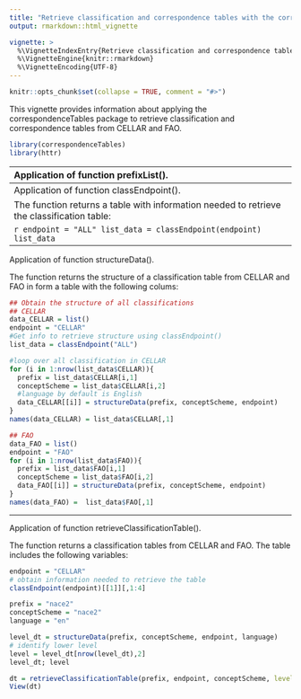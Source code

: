 ```yaml
---
title: "Retrieve classification and correspondence tables with the correspondenceTables package"
output: rmarkdown::html_vignette

vignette: >
  %\VignetteIndexEntry{Retrieve classification and correspondence tables with the correspondenceTables package}
  %\VignetteEngine{knitr::rmarkdown}
  %\VignetteEncoding{UTF-8}
---
```


```r
knitr::opts_chunk$set(collapse = TRUE, comment = "#>")
```

This vignette provides information about applying the correspondenceTables package to retrieve classification and correspondence tables from CELLAR and FAO.

```r
library(correspondenceTables)
library(httr)
```

--------------------------------------------------------------------------------------------------------------------------------------------------------------------------------------------
Application of function prefixList().

OBTAIN A LIST OF PREFIXES FROM CELLAR AND FAO 
The list obtained will be used in the SPARQL query to retrieve tables.

```r
endpoint = "CELLAR"
prefixList(endpoint)
```

--------------------------------------------------------------------------------------------------------------------------------------------------------------------------------------------
Application of function classEndpoint().

The function returns a table with information needed to retrieve the classification table:
\itemize{
    \item Prefix name: the  SPARQL instruction for a declaration of a namespace prefix
    \item Conceptscheme: taxonomy of the SKOS objects
    \item URI: the URL from which the SPARQL query was retrieved
    \item Name: the name of the table retrieved
}

```r
 endpoint = "ALL"
 list_data = classEndpoint(endpoint)
 list_data
```

--------------------------------------------------------------------------------------------------------------------------------------------------------------------------------------------
Application of function structureData().

The function returns the structure of a classification table from CELLAR and FAO in form a table with the following colums:        
\itemize{
     \item Concept_Scheme: taxonomy of the SKOS object to be retrieved
     \item Level: the levels of the objects in the collection 
     \item Depth: identify the hierarchy of each level
     \item Count: the number of objects retrieved in each level
}

```r
## Obtain the structure of all classifications 
## CELLAR
data_CELLAR = list()
endpoint = "CELLAR"
#Get info to retrieve structure using classEndpoint()
list_data = classEndpoint("ALL")

#loop over all classification in CELLAR
for (i in 1:nrow(list_data$CELLAR)){
  prefix = list_data$CELLAR[i,1] 
  conceptScheme = list_data$CELLAR[i,2] 
  #language by default is English
  data_CELLAR[[i]] = structureData(prefix, conceptScheme, endpoint)
}
names(data_CELLAR) = list_data$CELLAR[,1] 

## FAO 
data_FAO = list()
endpoint = "FAO"
for (i in 1:nrow(list_data$FAO)){
  prefix = list_data$FAO[i,1]
  conceptScheme = list_data$FAO[i,2] 
  data_FAO[[i]] = structureData(prefix, conceptScheme, endpoint)
}
names(data_FAO) =  list_data$FAO[,1]
```
--------------------------------------------------------------------------------------------------------------------------------------------------------------------------------------------
Application of function retrieveClassificationTable().

The function returns a classification tables from CELLAR and FAO. The table includes the following variables:

```r
endpoint = "CELLAR"
# obtain information needed to retrieve the table
classEndpoint(endpoint)[[1]][,1:4]

prefix = "nace2"
conceptScheme = "nace2"
language = "en"

level_dt = structureData(prefix, conceptScheme, endpoint, language)
# identify lower level
level = level_dt[nrow(level_dt),2] 
level_dt; level

dt = retrieveClassificationTable(prefix, endpoint, conceptScheme, level = level)
View(dt)
```